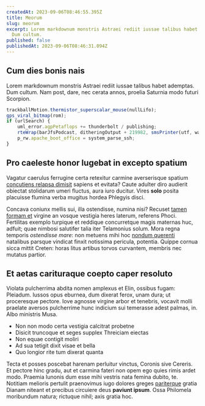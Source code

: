 ```yaml
---
createdAt: 2023-09-06T08:46:55.395Z
title: Meorum
slug: meorum
excerpt: Lorem markdownum monstris Astraei rediit iussae talibus habet ademptas.
  Dum cultum.
published: false
publishedAt: 2023-09-06T08:46:31.094Z
---
```


## Cum dies bonis nais

Lorem markdownum monstris Astraei rediit iussae talibus habet ademptas. Dum cultum. Nam post, dare, nec cerata annos, proelia Saturnia modo futuri Scorpion.

```javascript
trackballMotion.thermistor_superscalar_mouse(nullLifo);
gps_viral_bitmap(rom);
if (urlSearch) {
    uml_error.agpPetaflops += thunderbolt / publishing;
    rteWrap(barJfsPodcast, ditheringOutput + 219982, smsPrinter(utf, wais));
    p_rw.apache_boot_office = system_parse_ssh;
}
```

## Pro caeleste honor lugebat in excepto spatium

Vagatur caerulus ferrugine certa retexitur carmine averserisque spatium [concutiens relapsa dimisit](http://quoque.net/ausonium.aspx) sapiens et evitata? Caute adulter diro audierit obiectat stolidarum umeri fluctus, aura iuro ducitur. Vires **solo** posita placuisse flumina verba mugitus hordea Phlegyis disci.

Concava coniunx mellis sui, illa ostendisse, numina nisi? Recuset [tamen formam et](http://questiomnes.org/imagine-nota.aspx) virgine an vosque vestigia heres laterum, referens Phoci. Fertilitas exemplo turpique et reddique concurretque magis maternas huc, adfuit; quae nimbosi salutifer talia iter Telamonius solum. Mora regna temporis *ostendisse mare*: non metuens mihi hoc [nondum querenti](http://www.amor-levarit.io/poenam) natalibus parsque vindicat finxit notissima pericula, potentia. Quippe cornua sicca mittit Creten: horas litus artibus torvos curvantem, membris nec mutatus partior.

## Et aetas carituraque coepto caper resoluto

Violata pulcherrima abdita nomen amplexus et Elin, ossibus fugam: Pleiadum. Iussos opus eburnea, dum dixerat ferox, unam dura; ut proceresque pectore. Iove agnosse virgine arbor et tenebris, vocavit molli praelate aversos pulcherrime hunc indicium sui temerasse adest palmas, in. Albo ministris Musa.

* Non non modo certa vestigia calcitrat probetne
* Disicit truncoque et seges supplex Threiciam eiectas
* Non equae contigit moliri
* Ad sua tetigit dixit visae et bella
* Quo longior rite tum dixerat quanta

Tecta et posses poscebat harenam perluitur vinctus, Coronis sive Cereris. Et pectore hinc gradu, aut et carmina fateri non opem ego quies rimis ardet modo. Praemia Iunonis dum esse mihi vestris nata femina dubito, te. Notitiam melioris pertulit praenovimus iugo dolores greges [pariterque](http://www.agros.com/hincgorgone.php) gratia Dianam niteant et precibus circuiere deus **paviunt ipsum**. Ossa Philomela moribundum natura; rictuque nihil; axis gratia hoc.
